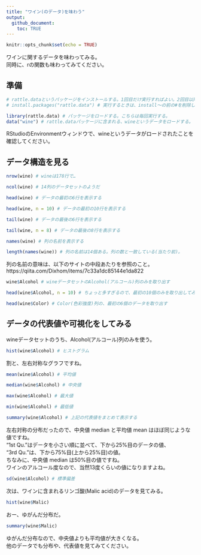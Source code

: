 ---
title: "ワイン(のデータ)を味わう"
output: 
  github_document:
    toc: TRUE
---

```{r setup, include=FALSE}
knitr::opts_chunk$set(echo = TRUE)
```

ワインに関するデータを味わってみる。  
同時に、rの関数も味わってみてください。

## 準備

```{r}
# rattle.dataというパッケージをインストールする。1回目だけ実行すればよい。2回目以降は実行不要。
# install.packages("rattle.data") # 実行するときは、install～の前の#を削除してください。
```

```{r}
library(rattle.data) # パッケージをロードする。こちらは毎回実行する。
data("wine") # rattle.dataパッケージに含まれる、wineというデータをロードする。
```

RStudioのEnvironmentウィンドウで、wineというデータがロードされたことを確認してください。  

## データ構造を見る

```{r}
nrow(wine) # wineは178行で…

ncol(wine) # 14列のデータセットのようだ

head(wine) # データの最初の6行を表示する

head(wine, n = 10) # データの最初の10行を表示する

tail(wine) # データの最後の6行を表示する

tail(wine, n = 8) # データの最後の8行を表示する

names(wine) # 列の名前を表示する

length(names(wine)) # 列の名前は14個ある。列の数と一致している(当たり前)。

```

列の名前の意味は、以下のサイトの中段あたりを参照のこと。  
https://qiita.com/Dixhom/items/7c33a1dc85144e1da822

```{r}
wine$Alcohol # wineデータセットのAlcohol(アルコール)列のみを取り出す

head(wine$Alcohol, n = 10) # ちょっと多すぎるので、最初の10個のみを取り出してみる

head(wine$Color) # Color(色彩強度)列の、最初の6個のデータを取り出す
```

## データの代表値や可視化をしてみる

wineデータセットのうち、Alcohol(アルコール)列のみを使う。

```{r}
hist(wine$Alcohol) # ヒストグラム
```

割と、左右対称なグラフですね。

```{r}
mean(wine$Alcohol) # 平均値

median(wine$Alcohol) # 中央値

max(wine$Alcohol) # 最大値

min(wine$Alcohol) # 最低値

summary(wine$Alcohol) # 上記の代表値をまとめて表示する
```

左右対称の分布だったので、中央値 median と平均値 mean はほぼ同じような値ですね。  
"1st Qu."はデータを小さい順に並べて、下から25%目のデータの値、  
"3rd Qu."は、下から75%目(上から25%目)の値。  
ちなみに、中央値 median は50%目の値ですね。  
ワインのアルコール度なので、当然13度くらいの値になりますよね。 

```{r}
sd(wine$Alcohol) # 標準偏差
```

次は、ワインに含まれるリンゴ酸(Malic acid)のデータを見てみる。

```{r}
hist(wine$Malic)
```

おー、ゆがんだ分布だ。

```{r}
summary(wine$Malic)
```

ゆがんだ分布なので、中央値よりも平均値が大きくなる。  
他のデータでも分布や、代表値を見てみてください。

